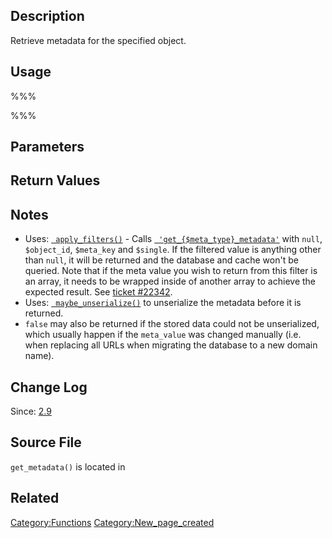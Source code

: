 {{Languages|
{{en|Function_Reference/get_metadata}}
{{ja|関数リファレンス/get_metadata}}
}}

== Description ==

Retrieve metadata for the specified object.

== Usage ==
%%%<?php get_metadata($meta_type, $object_id, $meta_key, $single)  ?>%%%

== Parameters ==

{{Parameter|$meta_type|string|Type of object metadata is for (e.g., comment, post, term, or user)|required}}

{{Parameter|$object_id|integer|ID of the object metadata is for |required}}

{{Parameter|$meta_key|string|Optional.  Metadata key.  If not specified, retrieve all metadata for the specified object.|optional|empty string}}

{{Parameter|$single|boolean|Optional, default is false.  If true, return only the first value of the specified meta_key.  This parameter has no effect if meta_key is not specified.|optional|false}}

== Return Values ==

{{Return||string,array,bool|Single metadata value, or array of values. If the <tt>$meta_type</tt> or <tt>$object_id</tt> parameters are invalid, <tt>false</tt> is returned. If the meta value isn't set, an empty string or array is returned, respectively.}}

== Notes ==

* Uses: <tt>[[Function_Reference/apply_filters | apply_filters()]]</tt> - Calls <tt>[[Plugin_API/Filter_Reference/get_(meta_type)_metadata | 'get_{$meta_type}_metadata']]</tt> with <tt>null</tt>, <tt>$object_id</tt>, <tt>$meta_key</tt> and <tt>$single</tt>. If the filtered value is anything other than <tt>null</tt>, it will be returned and the database and cache won't be queried. Note that if the meta value you wish to return from this filter is an array, it needs to be wrapped inside of another array to achieve the expected result. See [https://core.trac.wordpress.org/ticket/22342 ticket #22342].
* Uses: <tt>[[Function_Reference/maybe_unserialize | maybe_unserialize()]]</tt> to unserialize the metadata before it is returned.
* <tt>false</tt> may also be returned if the stored data could not be unserialized, which usually happen if the <tt>meta_value</tt> was changed manually (i.e. when replacing all URLs when migrating the database to a new domain name).

== Change Log ==

Since: [[Version 2.9|2.9]]

== Source File ==

<tt>get_metadata()</tt> is located in {{Trac|wp-includes/meta.php}}

== Related ==

{{Metadata API}}
{{Tag Footer}}

[[Category:Functions]]
[[Category:New_page_created]]